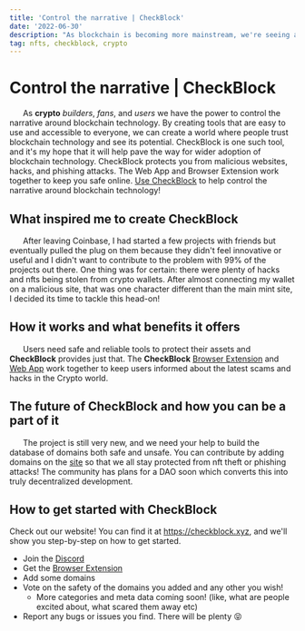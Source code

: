 ```yaml
---
title: 'Control the narrative | CheckBlock'
date: '2022-06-30'
description: "As blockchain is becoming more mainstream, we're seeing a lot of negative media narratives. Here's what you can do to help control the narrative!"
tag: nfts, checkblock, crypto
---
```


# Control the narrative | CheckBlock

&nbsp;&nbsp;&nbsp;&nbsp;&nbsp;&nbsp;As **crypto** _builders_, _fans_, and _users_ we have the power to control the narrative around blockchain technology. By creating tools that are easy to use and accessible to everyone, we can create a world where people trust blockchain technology and see its potential. CheckBlock is one such tool, and it's my hope that it will help pave the way for wider adoption of blockchain technology. CheckBlock protects you from malicious websites, hacks, and phishing attacks. The Web App and Browser Extension work together to keep you safe online. [Use CheckBlock](https://checkblock.xyz) to help control the narrative around blockchain technology!

## What inspired me to create CheckBlock

&nbsp;&nbsp;&nbsp;&nbsp;&nbsp;&nbsp;After leaving Coinbase, I had started a few projects with friends but eventually pulled the plug on them because they didn't feel innovative or useful and I didn't want to contribute to the problem with 99% of the projects out there. One thing was for certain: there were plenty of hacks and nfts being stolen from crypto wallets. After almost connecting my wallet on a malicious site, that was one character different than the main mint site, I decided its time to tackle this head-on!

## How it works and what benefits it offers

&nbsp;&nbsp;&nbsp;&nbsp;&nbsp;&nbsp;Users need safe and reliable tools to protect their assets and **CheckBlock** provides just that. The **CheckBlock** [Browser Extension](https://chrome.google.com/webstore/detail/checkblockxyz/gaaphegpgplgkpfmpiiedjhhfpmhfacc) and [Web App](https://checkblock.xyz) work together to keep users informed about the latest scams and hacks in the Crypto world.

## The future of CheckBlock and how you can be a part of it

&nbsp;&nbsp;&nbsp;&nbsp;&nbsp;&nbsp;The project is still very new, and we need your help to build the database of domains both safe and unsafe. You can contribute by adding domains on the [site](https://checkblock.xyz) so that we all stay protected from nft theft or phishing attacks! The community has plans for a DAO soon which converts this into truly decentralized development.

## How to get started with CheckBlock

Check out our website! You can find it at https://checkblock.xyz, and we'll show you step-by-step on how to get started.

- Join the [Discord](https://discord.gg/V8SP4QhT)
- Get the [Browser Extension](https://chrome.google.com/webstore/detail/checkblockxyz/gaaphegpgplgkpfmpiiedjhhfpmhfacc)
- Add some domains
- Vote on the safety of the domains you added and any other you wish!
  - More categories and meta data coming soon! (like, what are people excited about, what scared them away etc)
- Report any bugs or issues you find. There will be plenty 😝
